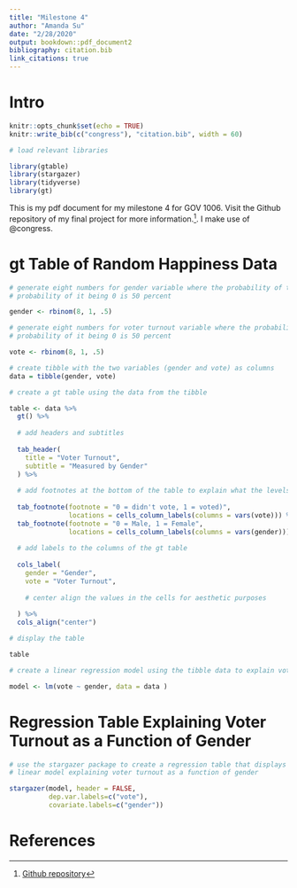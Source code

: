 ```yaml
---
title: "Milestone 4"
author: "Amanda Su"
date: "2/28/2020"
output: bookdown::pdf_document2
bibliography: citation.bib
link_citations: true
---
```


# Intro

```r
knitr::opts_chunk$set(echo = TRUE)
knitr::write_bib(c("congress"), "citation.bib", width = 60)

# load relevant libraries 

library(gtable)
library(stargazer)
library(tidyverse)
library(gt)

```

This is my pdf document for my milestone 4 for GOV 1006. Visit the Github repository of my final project for more information.^[[Github repository](https://github.com/amanda-y-su/race-voter-turnout)]. I make use of @congress.

# gt Table of Random Happiness Data

```r

# generate eight numbers for gender variable where the probability of the number being 1 is 50 percent and the 
# probability of it being 0 is 50 percent

gender <- rbinom(8, 1, .5)

# generate eight numbers for voter turnout variable where the probability of the number being 1 is 50 percent and the 
# probability of it being 0 is 50 percent

vote <- rbinom(8, 1, .5)

# create tibble with the two variables (gender and vote) as columns
data = tibble(gender, vote)

# create a gt table using the data from the tibble

table <- data %>% 
  gt() %>%
  
  # add headers and subtitles 
  
  tab_header(
    title = "Voter Turnout",
    subtitle = "Measured by Gender"
  ) %>%
  
  # add footnotes at the bottom of the table to explain what the levels of each variable mean
  
  tab_footnote(footnote = "0 = didn't vote, 1 = voted)", 
               locations = cells_column_labels(columns = vars(vote))) %>%
  tab_footnote(footnote = "0 = Male, 1 = Female", 
               locations = cells_column_labels(columns = vars(gender))) %>%
  
  # add labels to the columns of the gt table 
  
  cols_label(
    gender = "Gender",
    vote = "Voter Turnout",
    
    # center align the values in the cells for aesthetic purposes
    
  ) %>%
  cols_align("center")

# display the table 

table

# create a linear regression model using the tibble data to explain voter turnout as a function of gender

model <- lm(vote ~ gender, data = data )

```

# Regression Table Explaining Voter Turnout as a Function of Gender 

```r

# use the stargazer package to create a regression table that displays the values generated through the
# linear model explaining voter turnout as a function of gender

stargazer(model, header = FALSE,
          dep.var.labels=c("vote"),
          covariate.labels=c("gender"))

```

# References